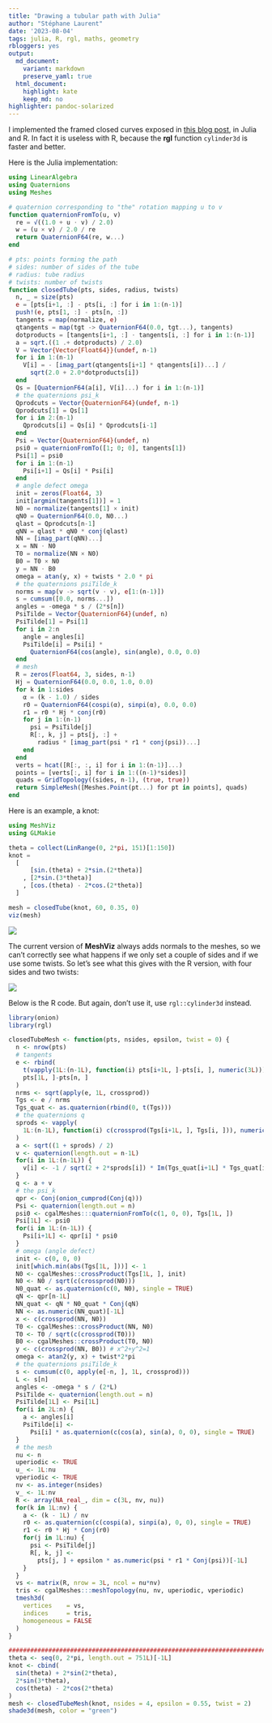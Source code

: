 ```yaml
---
title: "Drawing a tubular path with Julia"
author: "Stéphane Laurent"
date: '2023-08-04'
tags: julia, R, rgl, maths, geometry
rbloggers: yes
output:
  md_document:
    variant: markdown
    preserve_yaml: true
  html_document:
    highlight: kate
    keep_md: no
highlighter: pandoc-solarized
---
```


I implemented the framed closed curves exposed in 
[this blog post](http://wordpress.discretization.de/ddg2016/2016/05/10/tutorial-3-framed-closed-curves/), 
in Julia and R. In fact it is useless with R, because the **rgl** function 
`cylinder3d` is faster and better.

Here is the Julia implementation:

```julia
using LinearAlgebra
using Quaternions
using Meshes

# quaternion corresponding to "the" rotation mapping u to v
function quaternionFromTo(u, v)
  re = √((1.0 + u ⋅ v) / 2.0)
  w = (u × v) / 2.0 / re
  return QuaternionF64(re, w...)
end

# pts: points forming the path
# sides: number of sides of the tube
# radius: tube radius
# twists: number of twists
function closedTube(pts, sides, radius, twists)
  n, _ = size(pts)
  e = [pts[i+1, :] - pts[i, :] for i in 1:(n-1)]
  push!(e, pts[1, :] - pts[n, :])
  tangents = map(normalize, e)
  qtangents = map(tgt -> QuaternionF64(0.0, tgt...), tangents)
  dotproducts = [tangents[i+1, :] ⋅ tangents[i, :] for i in 1:(n-1)]
  a = sqrt.((1 .+ dotproducts) / 2.0)
  V = Vector{Vector{Float64}}(undef, n-1)
  for i in 1:(n-1)
    V[i] = - [imag_part(qtangents[i+1] * qtangents[i])...] / 
      sqrt(2.0 + 2.0*dotproducts[i])
  end
  Qs = [QuaternionF64(a[i], V[i]...) for i in 1:(n-1)]
  # the quaternions psi_k
  Qprodcuts = Vector{QuaternionF64}(undef, n-1)
  Qprodcuts[1] = Qs[1]
  for i in 2:(n-1)
    Qprodcuts[i] = Qs[i] * Qprodcuts[i-1]
  end
  Psi = Vector{QuaternionF64}(undef, n)
  psi0 = quaternionFromTo([1; 0; 0], tangents[1])
  Psi[1] = psi0
  for i in 1:(n-1)
    Psi[i+1] = Qs[i] * Psi[i]
  end
  # angle defect omega 
  init = zeros(Float64, 3)
  init[argmin(tangents[1])] = 1
  N0 = normalize(tangents[1] × init)
  qN0 = QuaternionF64(0.0, N0...)
  qlast = Qprodcuts[n-1]
  qNN = qlast * qN0 * conj(qlast)
  NN = [imag_part(qNN)...]
  x = NN ⋅ N0
  T0 = normalize(NN × N0)
  B0 = T0 × N0
  y = NN ⋅ B0
  omega = atan(y, x) + twists * 2.0 * pi
  # the quaternions psiTilde_k
  norms = map(v -> sqrt(v ⋅ v), e[1:(n-1)])
  s = cumsum([0.0, norms...])
  angles = -omega * s / (2*s[n])
  PsiTilde = Vector{QuaternionF64}(undef, n)
  PsiTilde[1] = Psi[1]
  for i in 2:n
    angle = angles[i]
    PsiTilde[i] = Psi[i] * 
      QuaternionF64(cos(angle), sin(angle), 0.0, 0.0)
  end
  # mesh 
  R = zeros(Float64, 3, sides, n-1)
  Hj = QuaternionF64(0.0, 0.0, 1.0, 0.0)
  for k in 1:sides
    α = (k - 1.0) / sides
    r0 = QuaternionF64(cospi(α), sinpi(α), 0.0, 0.0)
    r1 = r0 * Hj * conj(r0)
    for j in 1:(n-1)
      psi = PsiTilde[j]
      R[:, k, j] = pts[j, :] + 
        radius * [imag_part(psi * r1 * conj(psi))...]
    end
  end
  verts = hcat([R[:, :, i] for i in 1:(n-1)]...)
  points = [verts[:, i] for i in 1:((n-1)*sides)] 
  quads = GridTopology((sides, n-1), (true, true))
  return SimpleMesh([Meshes.Point(pt...) for pt in points], quads)
end
```

Here is an example, a knot: 

```julia
using MeshViz
using GLMakie

theta = collect(LinRange(0, 2*pi, 151)[1:150])
knot = 
  [
      [sin.(theta) + 2*sin.(2*theta)]
    , [2*sin.(3*theta)]
    , [cos.(theta) - 2*cos.(2*theta)]
  ]

mesh = closedTube(knot, 60, 0.35, 0)
viz(mesh)
```

![](./figures/juliaKnot.png)


The current version of **MeshViz** always adds normals to the meshes, so we 
can't correctly see what happens if we only set a couple of sides and if we use 
some twists. So let's see what this gives with the R version, with four sides 
and two twists:

![](./figures/RtwistedKnot.gif)

Below is the R code. But again, don't use it, use `rgl::cylinder3d` instead.

```r
library(onion)
library(rgl)

closedTubeMesh <- function(pts, nsides, epsilon, twist = 0) {
  n <- nrow(pts)
  # tangents
  e <- rbind(
    t(vapply(1L:(n-1L), function(i) pts[i+1L, ]-pts[i, ], numeric(3L))),
    pts[1L, ]-pts[n, ]
  )
  nrms <- sqrt(apply(e, 1L, crossprod))
  Tgs <- e / nrms
  Tgs_quat <- as.quaternion(rbind(0, t(Tgs)))
  # the quaternions q
  sprods <- vapply(
    1L:(n-1L), function(i) c(crossprod(Tgs[i+1L, ], Tgs[i, ])), numeric(1L)
  )
  a <- sqrt((1 + sprods) / 2)
  v <- quaternion(length.out = n-1L)
  for(i in 1L:(n-1L)) {
    v[i] <- -1 / sqrt(2 + 2*sprods[i]) * Im(Tgs_quat[i+1L] * Tgs_quat[i])
  }
  q <- a + v
  # the psi_k
  qpr <- Conj(onion_cumprod(Conj(q))) 
  Psi <- quaternion(length.out = n)
  psi0 <- cgalMeshes:::quaternionFromTo(c(1, 0, 0), Tgs[1L, ])
  Psi[1L] <- psi0
  for(i in 1L:(n-1L)) {
    Psi[i+1L] <- qpr[i] * psi0
  }
  # omega (angle defect)
  init <- c(0, 0, 0)
  init[which.min(abs(Tgs[1L, ]))] <- 1
  N0 <- cgalMeshes::crossProduct(Tgs[1L, ], init)
  N0 <- N0 / sqrt(c(crossprod(N0)))
  N0_quat <- as.quaternion(c(0, N0), single = TRUE)
  qN <- qpr[n-1L]
  NN_quat <- qN * N0_quat * Conj(qN)
  NN <- as.numeric(NN_quat)[-1L]
  x <- c(crossprod(NN, N0))
  T0 <- cgalMeshes::crossProduct(NN, N0)
  T0 <- T0 / sqrt(c(crossprod(T0)))
  B0 <- cgalMeshes::crossProduct(T0, N0) 
  y <- c(crossprod(NN, B0)) # x^2+y^2=1
  omega <- atan2(y, x) + twist*2*pi
  # the quaternions psiTilde_k
  s <- cumsum(c(0, apply(e[-n, ], 1L, crossprod)))
  L <- s[n]
  angles <- -omega * s / (2*L)
  PsiTilde <- quaternion(length.out = n)
  PsiTilde[1L] <- Psi[1L]
  for(i in 2L:n) {
    a <- angles[i]
    PsiTilde[i] <- 
      Psi[i] * as.quaternion(c(cos(a), sin(a), 0, 0), single = TRUE)
  }
  # the mesh
  nu <- n
  uperiodic <- TRUE
  u_ <- 1L:nu
  vperiodic <- TRUE
  nv <- as.integer(nsides)
  v_ <- 1L:nv
  R <- array(NA_real_, dim = c(3L, nv, nu))
  for(k in 1L:nv) {
    a <- (k - 1L) / nv
    r0 <- as.quaternion(c(cospi(a), sinpi(a), 0, 0), single = TRUE)
    r1 <- r0 * Hj * Conj(r0)
    for(j in 1L:nu) {
      psi <- PsiTilde[j]
      R[, k, j] <- 
        pts[j, ] + epsilon * as.numeric(psi * r1 * Conj(psi))[-1L]
    }
  }
  vs <- matrix(R, nrow = 3L, ncol = nu*nv)
  tris <- cgalMeshes:::meshTopology(nu, nv, uperiodic, vperiodic)
  tmesh3d(
    vertices    = vs,
    indices     = tris,
    homogeneous = FALSE
  )
}

################################################################################
theta <- seq(0, 2*pi, length.out = 751L)[-1L]
knot <- cbind(
  sin(theta) + 2*sin(2*theta), 
  2*sin(3*theta), 
  cos(theta) - 2*cos(2*theta)
)
mesh <- closedTubeMesh(knot, nsides = 4, epsilon = 0.55, twist = 2)
shade3d(mesh, color = "green")
```
